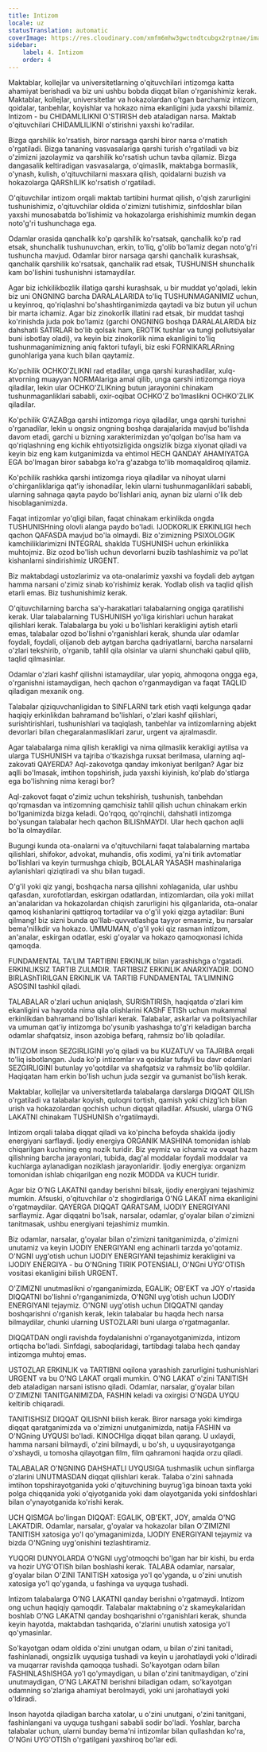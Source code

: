 ```yaml
---
title: Intizom
locale: uz
statusTranslation: automatic
coverImage: https://res.cloudinary.com/xmfm6mhw3gwctndtcubgx2rptnae/image/upload/v1740337243/small_cover_educacion_fundamental_a051170f1c.webp
sidebar:
    label: 4. Intizom
    order: 4
---
```

Maktablar, kollejlar va universitetlarning o'qituvchilari intizomga katta ahamiyat berishadi va biz uni ushbu bobda diqqat bilan o'rganishimiz kerak. Maktablar, kollejlar, universitetlar va hokazolardan o'tgan barchamiz intizom, qoidalar, tanbehlar, koyishlar va hokazo nima ekanligini juda yaxshi bilamiz. Intizom - bu CHIDAMLILIKNI O'STIRISH deb ataladigan narsa. Maktab o'qituvchilari CHIDAMLILIKNI o'stirishni yaxshi ko'radilar.

Bizga qarshilik ko'rsatish, biror narsaga qarshi biror narsa o'rnatish o'rgatiladi. Bizga tananing vasvasalariga qarshi turish o'rgatiladi va biz o'zimizni jazolaymiz va qarshilik ko'rsatish uchun tavba qilamiz. Bizga dangasalik keltiradigan vasvasalarga, o'qimaslik, maktabga bormaslik, o'ynash, kulish, o'qituvchilarni masxara qilish, qoidalarni buzish va hokazolarga QARShILIK ko'rsatish o'rgatiladi.

O'qituvchilar intizom orqali maktab tartibini hurmat qilish, o'qish zarurligini tushunishimiz, o'qituvchilar oldida o'zimizni tutishimiz, sinfdoshlar bilan yaxshi munosabatda bo'lishimiz va hokazolarga erishishimiz mumkin degan noto'g'ri tushunchaga ega.

Odamlar orasida qanchalik ko'p qarshilik ko'rsatsak, qanchalik ko'p rad etsak, shunchalik tushunuvchan, erkin, to'liq, g'olib bo'lamiz degan noto'g'ri tushuncha mavjud. Odamlar biror narsaga qarshi qanchalik kurashsak, qanchalik qarshilik ko'rsatsak, qanchalik rad etsak, TUSHUNISH shunchalik kam bo'lishini tushunishni istamaydilar.

Agar biz ichkilikbozlik illatiga qarshi kurashsak, u bir muddat yo'qoladi, lekin biz uni ONGNING barcha DARALALARIDA to'liq TUSHUNMAGANIMIZ uchun, u keyinroq, qo'riqlashni bo'shashtirganimizda qaytadi va biz butun yil uchun bir marta ichamiz. Agar biz zinokorlik illatini rad etsak, bir muddat tashqi ko'rinishda juda pok bo'lamiz (garchi ONGNING boshqa DARALALARIDA biz dahshatli SATIRLAR bo'lib qolsak ham, EROTIK tushlar va tungi pollutsiyalar buni isbotlay oladi), va keyin biz zinokorlik nima ekanligini to'liq tushunmaganimizning aniq faktori tufayli, biz eski FORNIKARLARning gunohlariga yana kuch bilan qaytamiz.

Ko'pchilik OCHKO'ZLIKNI rad etadilar, unga qarshi kurashadilar, xulq-atvorning muayyan NORMAlariga amal qilib, unga qarshi intizomga rioya qiladilar, lekin ular OCHKO'ZLIKning butun jarayonini chinakam tushunmaganliklari sababli, oxir-oqibat OCHKO'Z bo'lmaslikni OCHKO'ZLIK qiladilar.

Ko'pchilik G'AZABga qarshi intizomga rioya qiladilar, unga qarshi turishni o'rganadilar, lekin u ongsiz ongning boshqa darajalarida mavjud bo'lishda davom etadi, garchi u bizning xarakterimizdan yo'qolgan bo'lsa ham va qo'riqlashning eng kichik ehtiyotsizligida ongsizlik bizga xiyonat qiladi va keyin biz eng kam kutganimizda va ehtimol HECH QANDAY AHAMIYATGA EGA bo'lmagan biror sababga ko'ra g'azabga to'lib momaqaldiroq qilamiz.

Ko'pchilik rashkka qarshi intizomga rioya qiladilar va nihoyat ularni o'chirganliklariga qat'iy ishonadilar, lekin ularni tushunmaganliklari sababli, ularning sahnaga qayta paydo bo'lishlari aniq, aynan biz ularni o'lik deb hisoblaganimizda.

Faqat intizomlar yo'qligi bilan, faqat chinakam erkinlikda ongda TUSHUNISHning olovli alanga paydo bo'ladi. IJODKORLIK ERKINLIGI hech qachon QAFASDA mavjud bo'la olmaydi. Biz o'zimizning PSIXOLOGIK kamchiliklarimizni INTEGRAL shaklda TUSHUNISH uchun erkinlikka muhtojmiz. Biz ozod bo'lish uchun devorlarni buzib tashlashimiz va po'lat kishanlarni sindirishimiz URGENT.

Biz maktabdagi ustozlarimiz va ota-onalarimiz yaxshi va foydali deb aytgan hamma narsani o'zimiz sinab ko'rishimiz kerak. Yodlab olish va taqlid qilish etarli emas. Biz tushunishimiz kerak.

O'qituvchilarning barcha sa'y-harakatlari talabalarning ongiga qaratilishi kerak. Ular talabalarning TUSHUNISH yo'liga kirishlari uchun harakat qilishlari kerak. Talabalarga bu yoki u bo'lishlari kerakligini aytish etarli emas, talabalar ozod bo'lishni o'rganishlari kerak, shunda ular odamlar foydali, foydali, olijanob deb aytgan barcha qadriyatlarni, barcha narsalarni o'zlari tekshirib, o'rganib, tahlil qila olsinlar va ularni shunchaki qabul qilib, taqlid qilmasinlar.

Odamlar o'zlari kashf qilishni istamaydilar, ular yopiq, ahmoqona ongga ega, o'rganishni istamaydigan, hech qachon o'rganmaydigan va faqat TAQLID qiladigan mexanik ong.

Talabalar qiziquvchanligidan to SINFLARNI tark etish vaqti kelgunga qadar haqiqiy erkinlikdan bahramand bo'lishlari, o'zlari kashf qilishlari, surishtirishlari, tushunishlari va taqiqlash, tanbehlar va intizomlarning abjekt devorlari bilan chegaralanmasliklari zarur, urgent va ajralmasdir.

Agar talabalarga nima qilish kerakligi va nima qilmaslik kerakligi aytilsa va ularga TUSHUNISH va tajriba o'tkazishga ruxsat berilmasa, ularning aql-zakovati QAYERDA? Aql-zakovotga qanday imkoniyat berilgan? Agar biz aqlli bo'lmasak, imtihon topshirish, juda yaxshi kiyinish, ko'plab do'stlarga ega bo'lishning nima keragi bor?

Aql-zakovot faqat o'zimiz uchun tekshirish, tushunish, tanbehdan qo'rqmasdan va intizomning qamchisiz tahlil qilish uchun chinakam erkin bo'lganimizda bizga keladi. Qo'rqoq, qo'rqinchli, dahshatli intizomga bo'ysungan talabalar hech qachon BILIShMAYDI. Ular hech qachon aqlli bo'la olmaydilar.

Bugungi kunda ota-onalarni va o'qituvchilarni faqat talabalarning martaba qilishlari, shifokor, advokat, muhandis, ofis xodimi, ya'ni tirik avtomatlar bo'lishlari va keyin turmushga chiqib, BOLALAR YASASH mashinalariga aylanishlari qiziqtiradi va shu bilan tugadi.

O'g'il yoki qiz yangi, boshqacha narsa qilishni xohlaganida, ular ushbu qafasdan, xurofotlardan, eskirgan odatlardan, intizomlardan, oila yoki millat an'analaridan va hokazolardan chiqish zarurligini his qilganlarida, ota-onalar qamoq kishanlarini qattiqroq tortadilar va o'g'il yoki qizga aytadilar: Buni qilmang! biz sizni bunda qo'llab-quvvatlashga tayyor emasmiz, bu narsalar bema'nilikdir va hokazo. UMMUMAN, o'g'il yoki qiz rasman intizom, an'analar, eskirgan odatlar, eski g'oyalar va hokazo qamoqxonasi ichida qamoqda.

FUNDAMENTAL TA'LIM TARTIBNI ERKINLIK bilan yarashishga o'rgatadi. ERKINLIKSIZ TARTIB ZULMDIR. TARTIBSIZ ERKINLIK ANARXIYADIR. DONO BIRLAShTIRILGAN ERKINLIK VA TARTIB FUNDAMENTAL TA'LIMNING ASOSINI tashkil qiladi.

TALABALAR o'zlari uchun aniqlash, SURIShTIRISh, haqiqatda o'zlari kim ekanligini va hayotda nima qila olishlarini KAShF ETISh uchun mukammal erkinlikdan bahramand bo'lishlari kerak. Talabalar, askarlar va politsiyachilar va umuman qat'iy intizomga bo'ysunib yashashga to'g'ri keladigan barcha odamlar shafqatsiz, inson azobiga befarq, rahmsiz bo'lib qoladilar.

INTIZOM inson SEZGIRLIGINI yo'q qiladi va bu KUZATUV va TAJRIBA orqali to'liq isbotlangan. Juda ko'p intizomlar va qoidalar tufayli bu davr odamlari SEZGIRLIGINI butunlay yo'qotdilar va shafqatsiz va rahmsiz bo'lib qoldilar. Haqiqatan ham erkin bo'lish uchun juda sezgir va gumanist bo'lish kerak.

Maktablar, kollejlar va universitetlarda talabalarga darslarga DIQQAT QILISh o'rgatiladi va talabalar koyish, quloqni tortish, qamish yoki chizg'ich bilan urish va hokazolardan qochish uchun diqqat qiladilar. Afsuski, ularga O'NG LAKATNI chinakam TUSHUNISh o'rgatilmaydi.

Intizom orqali talaba diqqat qiladi va ko'pincha befoyda shaklda ijodiy energiyani sarflaydi. Ijodiy energiya ORGANIK MASHINA tomonidan ishlab chiqarilgan kuchning eng nozik turidir. Biz yeymiz va ichamiz va ovqat hazm qilishning barcha jarayonlari, tubida, dag'al moddalar foydali moddalar va kuchlarga aylanadigan noziklash jarayonlaridir. Ijodiy energiya: organizm tomonidan ishlab chiqarilgan eng nozik MODDA va KUCH turidir.

Agar biz O'NG LAKATNI qanday berishni bilsak, ijodiy energiyani tejashimiz mumkin. Afsuski, o'qituvchilar o'z shogirdlariga O'NG LAKAT nima ekanligini o'rgatmaydilar. QAYERGA DIQQAT QARATSAM, IJODIY ENERGIYANI sarflaymiz. Agar diqqatni bo'lsak, narsalar, odamlar, g'oyalar bilan o'zimizni tanitmasak, ushbu energiyani tejashimiz mumkin.

Biz odamlar, narsalar, g'oyalar bilan o'zimizni tanitganimizda, o'zimizni unutamiz va keyin IJODIY ENERGIYANI eng achinarli tarzda yo'qotamiz. O'NGNI uyg'otish uchun IJODIY ENERGIYANI tejashimiz kerakligini va IJODIY ENERGIYA - bu O'NGning TIRIK POTENSIALI, O'NGni UYG'OTISh vositasi ekanligini bilish URGENT.

O'ZIMIZNI unutmaslikni o'rganganimizda, EGALIK; OB'EKT va JOY o'rtasida DIQQATNI bo'lishni o'rganganimizda, O'NGNI uyg'otish uchun IJODIY ENERGIYANI tejaymiz. O'NGNI uyg'otish uchun DIQQATNI qanday boshqarishni o'rganish kerak, lekin talabalar bu haqda hech narsa bilmaydilar, chunki ularning USTOZLARI buni ularga o'rgatmaganlar.

DIQQATDAN ongli ravishda foydalanishni o'rganayotganimizda, intizom ortiqcha bo'ladi. Sinfdagi, saboqlaridagi, tartibdagi talaba hech qanday intizomga muhtoj emas.

USTOZLAR ERKINLIK va TARTIBNI oqilona yarashish zarurligini tushunishlari URGENT va bu O'NG LAKAT orqali mumkin. O'NG LAKAT o'zini TANITISH deb ataladigan narsani istisno qiladi. Odamlar, narsalar, g'oyalar bilan O'ZIMIZNI TANITGANIMIZDA, FASHIN keladi va oxirgisi O'NGDA UYQU keltirib chiqaradi.

TANITISHSIZ DIQQAT QILIShNI bilish kerak. Biror narsaga yoki kimdirga diqqat qaratganimizda va o'zimizni unutganimizda, natija FASHIN va O'NGning UYQUSI bo'ladi. KINOCHIga diqqat bilan qarang. U uxlaydi, hamma narsani bilmaydi, o'zini bilmaydi, u bo'sh, u uyqusirayotganga o'xshaydi, u tomosha qilayotgan film, film qahramoni haqida orzu qiladi.

TALABALAR O'NGNING DAHSHATLI UYQUSIGA tushmaslik uchun sinflarga o'zlarini UNUTMASDAN diqqat qilishlari kerak. Talaba o'zini sahnada imtihon topshirayotganida yoki o'qituvchining buyrug'iga binoan taxta yoki polga chiqqanida yoki o'qiyotganida yoki dam olayotganida yoki sinfdoshlari bilan o'ynayotganida ko'rishi kerak.

UCH QISMGA bo'lingan DIQQAT: EGALIK, OB'EKT, JOY, amalda O'NG LAKATDIR. Odamlar, narsalar, g'oyalar va hokazolar bilan O'ZIMIZNI TANITISH xatosiga yo'l qo'ymaganimizda, IJODIY ENERGIYANI tejaymiz va bizda O'NGning uyg'onishini tezlashtiramiz.

YUQORI DUNYOLARDA O'NGNI uyg'otmoqchi bo'lgan har bir kishi, bu erda va hozir UYG'OTISh bilan boshlashi kerak. TALABA odamlar, narsalar, g'oyalar bilan O'ZINI TANITISH xatosiga yo'l qo'yganda, u o'zini unutish xatosiga yo'l qo'yganda, u fashinga va uyquga tushadi.

Intizom talabalarga O'NG LAKATNI qanday berishni o'rgatmaydi. Intizom ong uchun haqiqiy qamoqdir. Talabalar maktabning o'z skameykalaridan boshlab O'NG LAKATNI qanday boshqarishni o'rganishlari kerak, shunda keyin hayotda, maktabdan tashqarida, o'zlarini unutish xatosiga yo'l qo'ymasinlar.

So'kayotgan odam oldida o'zini unutgan odam, u bilan o'zini tanitadi, fashinlanadi, ongsizlik uyqusiga tushadi va keyin u jarohatlaydi yoki o'ldiradi va muqarrar ravishda qamoqqa tushadi. So'kayotgan odam bilan FASHINLAShISHGA yo'l qo'ymaydigan, u bilan o'zini tanitmaydigan, o'zini unutmaydigan, O'NG LAKATNI berishni biladigan odam, so'kayotgan odamning so'zlariga ahamiyat berolmaydi, yoki uni jarohatlaydi yoki o'ldiradi.

Inson hayotda qiladigan barcha xatolar, u o'zini unutgani, o'zini tanitgani, fashinlangani va uyquga tushgani sababli sodir bo'ladi. Yoshlar, barcha talabalar uchun, ularni bunday bema'ni intizomlar bilan qullashdan ko'ra, O'NGni UYG'OTISh o'rgatilgani yaxshiroq bo'lar edi.

